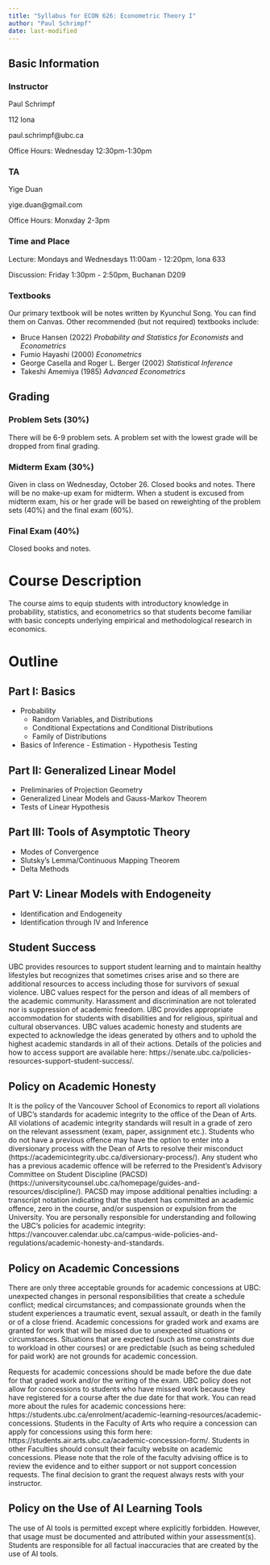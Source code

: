 ```yaml
---
title: "Syllabus for ECON 626: Econometric Theory I"
author: "Paul Schrimpf"
date: last-modified
---
```


## Basic Information

### Instructor

Paul Schrimpf

112 Iona

paul.schrimpf@ubc.ca

Office Hours: Wednesday 12:30pm-1:30pm

### TA

Yige Duan

yige.duan@gmail.com

Office Hours: Monxday 2-3pm


### Time and Place

Lecture: Mondays and Wednesdays 11:00am - 12:20pm, Iona 633

Discussion: Friday 1:30pm  - 2:50pm, Buchanan D209


### Textbooks

Our primary textbook will be notes written by Kyunchul Song. You can find them on Canvas. Other recommended (but not required) textbooks include:

- Bruce Hansen (2022) *Probability and Statistics for Economists* and *Econometrics*
- Fumio Hayashi (2000) *Econometrics*
- George Casella and Roger L. Berger (2002) *Statistical Inference*
- Takeshi Amemiya (1985) *Advanced Econometrics*


## Grading

### Problem Sets (30%)

There will be 6-9 problem sets. A problem set with the lowest grade
will be dropped from final grading.

### Midterm Exam (30%)

Given in class on Wednesday, October 26. Closed books and notes.
There will be no make-up exam for midterm. When a student is excused
from midterm exam, his or her grade will be based on reweighting of
the problem sets (40%) and the final exam (60%).

### Final Exam (40%)

Closed books and notes.


# Course Description

The course aims to equip students with introductory knowledge in
probability, statistics, and econometrics so that students become
familiar with basic concepts underlying empirical and methodological
research in economics.

# Outline

## Part I: Basics

  -  Probability
        - Random Variables, and Distributions
        - Conditional Expectations and Conditional Distributions
        - Family of Distributions
  - Basics of Inference
        - Estimation
        - Hypothesis Testing

## Part II: Generalized Linear Model

   - Preliminaries of Projection Geometry
   - Generalized Linear Models and Gauss-Markov Theorem
   - Tests of Linear Hypothesis

## Part III: Tools of Asymptotic Theory

   - Modes of Convergence
   - Slutsky’s Lemma/Continuous Mapping Theorem
   - Delta Methods

## Part V: Linear Models with Endogeneity

   - Identification and Endogeneity
   - Identification through IV and Inference



::: {.callout-note icon=false collapse="true"}
## Student Success

UBC provides resources to support student learning and to maintain healthy lifestyles but recognizes that sometimes crises arise and so there are additional resources to access including those for survivors of sexual violence. UBC values respect for the person and ideas of all members of the academic community. Harassment and discrimination are not tolerated nor is suppression of academic freedom. UBC provides appropriate accommodation for students with disabilities and for religious, spiritual and cultural observances. UBC values academic honesty and students are expected to acknowledge the ideas generated by others and to uphold the highest academic standards in all of their actions. Details of the policies and how to access support are available here: https://senate.ubc.ca/policies-resources-support-student-success/.

:::


::: {.callout-note icon=false collapse="true"}
## Policy on Academic Honesty

It is the policy of the Vancouver School of Economics to report all violations of UBC’s standards for academic integrity to the office of the Dean of Arts. All violations of academic integrity standards will result in a grade of zero on the relevant assessment (exam, paper, assignment etc.).  Students who do not have a previous offence may have the option to enter into a diversionary process with the Dean of Arts to resolve their misconduct (https://academicintegrity.ubc.ca/diversionary-process/). Any student who has a previous academic offence will be referred to the President’s Advisory Committee on Student Discipline (PACSD) (https://universitycounsel.ubc.ca/homepage/guides-and-resources/discipline/). PACSD may impose additional penalties including: a transcript notation indicating that the student has committed an academic offence, zero in the course, and/or suspension or expulsion from the University. You are personally responsible for understanding and following the UBC’s policies for academic integrity: https://vancouver.calendar.ubc.ca/campus-wide-policies-and-regulations/academic-honesty-and-standards.

:::


::: {.callout-note icon=false collapse="true"}
## Policy on Academic Concessions

There are only three acceptable grounds for academic concessions at UBC: unexpected changes in personal responsibilities that create a schedule conflict; medical circumstances; and compassionate grounds when the student experiences a traumatic event, sexual assault, or death in the family or of a close friend. Academic concessions for graded work and exams are granted for work that will be missed due to unexpected situations or circumstances. Situations that are expected (such as time constraints due to workload in other courses) or are predictable (such as being scheduled for paid work) are not grounds for academic concession.

Requests for academic concessions should be made before the due date for that graded work and/or the writing of the exam. UBC policy does not allow for concessions to students who have missed work because they have registered for a course after the due date for that work. You can read more about the rules for academic concessions here: https://students.ubc.ca/enrolment/academic-learning-resources/academic-concessions. Students in the Faculty of Arts who require a concession can apply for concessions using this form here: https://students.air.arts.ubc.ca/academic-concession-form/. Students in other Faculties should consult their faculty website on academic concessions. Please note that the role of the faculty advising office is to review the evidence and to either support or not support concession requests. The final decision to grant the request always rests with your instructor.
:::

::: {.callout-note icon=false collapse="true"}
## Policy on the Use of AI Learning Tools

The use of AI tools is permitted except where explicitly forbidden. However, that usage must be documented and attributed within your assessment(s). Students are responsible for all factual inaccuracies that are created by the use of AI tools.
:::
